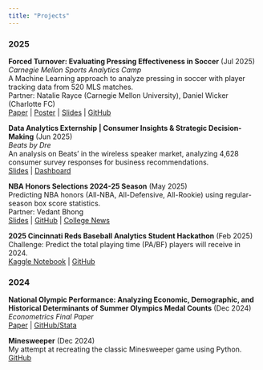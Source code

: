 ```yaml
---
title: "Projects"
---
```


### 2025

**Forced Turnover: Evaluating Pressing Effectiveness in Soccer** (Jul 2025) <br> 
*Carnegie Mellon Sports Analytics Camp* <br>
A Machine Learning approach to analyze pressing in soccer with player tracking data from 520 MLS matches. <br>
Partner: Natalie Rayce (Carnegie Mellon University), Daniel Wicker (Charlotte FC) <br>
[Paper](/projects/CMSACamp/Capstone_Report.html) | [Poster](/projects/CMSACamp/CMSACamp_Poster.pdf) | [Slides](/projects/CMSACamp/Final_Presentation.html) | [GitHub](https://github.com/almonadavid/CMU-Soccer-SkillCorner)  

**Data Analytics Externship | Consumer Insights & Strategic Decision-Making** (Jun 2025) <br> 
*Beats by Dre* <br>
An analysis on Beats' in the wireless speaker market, analyzing 4,628 consumer survey responses for business recommendations. <br>
[Slides](/projects/Externship/Beats-Wireless-Speaker-Strategic-Assessment.pdf) | [Dashboard](https://claude.ai/public/artifacts/2f0ea25a-b784-4668-886c-b26ff4c6f1ce)

**NBA Honors Selections 2024-25 Season** (May 2025) <br>
Predicting NBA honors (All-NBA, All-Defensive, All-Rookie) using regular-season box score statistics. <br>
Partner: Vedant Bhong <br>
[Slides](/projects/dsc230_project/NBA_Honors_Selections.pdf) | [GitHub](https://github.com/almonadavid/NBA-Honors-Selections-2024-25-season) | [College News](https://www.centre.edu/news/students-predict-nba-honors-winners-teams)

**2025 Cincinnati Reds Baseball Analytics Student Hackathon** (Feb 2025) <br>
Challenge: Predict the total playing time (PA/BF) players will receive in 2024. <br>
[Kaggle Notebook](https://www.kaggle.com/code/almona/david-almona-cincinnati-reds-hackathon) | [GitHub](https://github.com/almonadavid/Cincinnati-Reds-Hackathon-2025)



### 2024

**National Olympic Performance: Analyzing Economic, Demographic, and Historical Determinants of Summer Olympics Medal Counts** (Dec 2024) <br>
*Econometrics Final Paper* <br>
[Paper](/projects/Econometrics/AlmonaDPaper.pdf) | [GitHub/Stata](https://github.com/almonadavid/econometrics)


**Minesweeper** (Dec 2024) <br>
My attempt at recreating the classic Minesweeper game using Python. <br>
[GitHub](https://github.com/almonadavid/Minesweeper)




